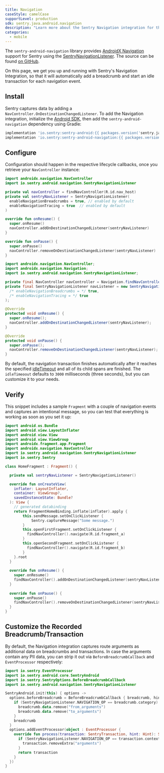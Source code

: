 ```yaml
---
title: Navigation
caseStyle: camelCase
supportLevel: production
sdk: sentry.java.android.navigation
description: "Learn more about the Sentry Navigation integration for the Android SDK."
categories:
  - mobile
---
```


The `sentry-android-navigation` library provides [AndroidX Navigation](https://developer.android.com/jetpack/androidx/releases/navigation) support for Sentry using the [SentryNavigationListener](https://github.com/getsentry/sentry-java/blob/524ee49b212c3f2eead20960c3c6825ccdbf8007/sentry-android-navigation/src/main/java/io/sentry/android/navigation/SentryNavigationListener.kt). The source can be found [on GitHub](https://github.com/getsentry/sentry-java/tree/main/sentry-android-navigation/src/main/java/io/sentry/android/navigation).

On this page, we get you up and running with Sentry's Navigation Integration, so that it will automatically add a breadcrumb and start an idle transaction for each navigation event.

## Install

Sentry captures data by adding a `NavController.OnDestinationChangedListener`. To add the Navigation integration, initialize the [Android SDK](/platforms/android/), then add the `sentry-android-navigation` dependency using Gradle:

```groovy
implementation 'io.sentry:sentry-android:{{ packages.version('sentry.java.android', '6.2.0') }}'
implementation 'io.sentry:sentry-android-navigation:{{ packages.version('sentry.java.android.navigation', '6.2.0') }}'
```

## Configure

Configuration should happen in the respective lifecycle callbacks, once you retrieve your `NavController` instance:

```kotlin
import androidx.navigation.NavController
import io.sentry.android.navigation.SentryNavigationListener

private val navController = findNavController(R.id.nav_host)
private val sentryNavListener = SentryNavigationListener(
  enableNavigationBreadcrumbs = true, // enabled by default
  enableNavigationTracing = true  // enabled by default
)

override fun onResume() {
  super.onResume()
  navController.addOnDestinationChangedListener(sentryNavListener)
}

override fun onPause() {
  super.onPause()
  navController.removeOnDestinationChangedListener(sentryNavListener)
}
```

```java
import androidx.navigation.NavController;
import androidx.navigation.Navigation;
import io.sentry.android.navigation.SentryNavigationListener;

private final NavController navController = Navigation.findNavController(this, R.id.nav_host);
private final SentryNavigationListener navListener = new SentryNavigationListener(
  /* enableNavigationBreadcrumbs = */ true, 
  /* enableNavigationTracing = */ true
);

@Override
protected void onResume() {
  super.onResume();
  navController.addOnDestinationChangedListener(sentryNavListener);
}

@Override
protected void onPause() {
  super.onPause();
  navController.removeOnDestinationChangedListener(sentryNavListener);
}
```

By default, the navigation transaction finishes automatically after it reaches the specified [idleTimeout](/platforms/android/configuration/options/#idle-timeout) and all of its child spans are finished. The `idleTimeoout` defaults to `3000` milliseconds (three seconds), but you can customize it to your needs.

## Verify

This snippet includes a sample `Fragment` with a couple of navigation events and captures an intentional message, so you can test that everything is working as soon as you set it up:

```kotlin
import android.os.Bundle
import android.view.LayoutInflater
import android.view.View
import android.view.ViewGroup
import androidx.fragment.app.Fragment
import androidx.navigation.NavController
import io.sentry.android.navigation.SentryNavigationListener
import io.sentry.Sentry

class HomeFragment : Fragment() {

  private val sentryNavListener = SentryNavigationListener()

  override fun onCreateView(
    inflater: LayoutInflater,
    container: ViewGroup?,
    savedInstanceState: Bundle?
  ): View {
    // generated databinding
    return FragmentHomeBinding.inflate(inflater).apply {
        this.sendMessage.setOnClickListener {
            Sentry.captureMessage("Some message.")
        }
        this.openFirstFragment.setOnClickListener {
          findNavController().navigate(R.id.fragment_a)
        }
        this.openSecondFragment.setOnClickListener {
          findNavController().navigate(R.id.fragment_b)
        }
    }.root
  }
  
  override fun onResume() {
    super.onResume()
    findNavController().addOnDestinationChangedListener(sentryNavListener)
  }
  
  override fun onPause() {
    super.onPause()
    findNavController().removeOnDestinationChangedListener(sentryNavListener)
  }
}
```

## Customize the Recorded Breadcrumb/Transaction

By default, the Navigation integration captures route arguments as additional data on breadcrumbs and transactions. In case the arguments contain any PII data, you can strip it out via `BeforeBreadcrumbCallback` and `EventProcessor` respectively:

```kotlin
import io.sentry.EventProcessor
import io.sentry.android.core.SentryAndroid
import io.sentry.SentryOptions.BeforeBreadcrumbCallback
import io.sentry.android.navigation.SentryNavigationListener

SentryAndroid.init(this) { options ->
  options.beforeBreadcrumb = BeforeBreadcrumbCallback { breadcrumb, hint ->
    if (SentryNavigationListener.NAVIGATION_OP == breadcrumb.category) {
      breadcrumb.data.remove("from_arguments")
      breadcrumb.data.remove("to_arguments")
    }
    breadcrumb
  }
  options.addEventProcessor(object : EventProcessor {
    override fun process(transaction: SentryTransaction, hint: Hint): SentryTransaction? {
      if (SentryNavigationListener.NAVIGATION_OP == transaction.contexts.trace.operation) {
        transaction.removeExtra("arguments")
      }
      return transaction
    }
  })
}
```
